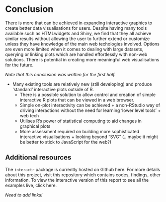 
# Conclusion
There is more that can be achieved in expanding interactive graphics to create better data visualisations for users. Despite having many tools available such as HTMLwidgets and Shiny, we find that they all achieve similar results without allowing the user to further extend or customize unless they have knowledge of the main web techologies involved. Options are even more limited when it comes to dealing with large datasets, querying or linking plots which are handled effortlessly with non-web solutions. There is potential in creating more meaningful web visualisations for the future.

*Note that this conclusion was written for the first half.*


- Many existing tools are relatively new (still developing) and produce ‘standard’ interactive plots outside of R.
	- There is a possible solution to allow control and creation of simple interactive R plots that can be viewed in a web browser. 
	- Simple on-plot interactivity can be achieved + a non-RStudio way of driving interactions without the need for learning ‘lower level tools’ + web tech
	- Utilises R’s power of statistical computing to aid changes in graphical plots
	- More assessment required on building more sophisticated interactive visualisations + looking beyond “SVG” 
	(…maybe it might be better to stick to JavaScript for the web?)

## Additional resources
The `interactr` package is currently hosted on Github here.
For more details about this project, visit this repository which contains codes, findings, other information.
To view the interactive version of this report to see all the examples live, click here.

*Need to add links!*
